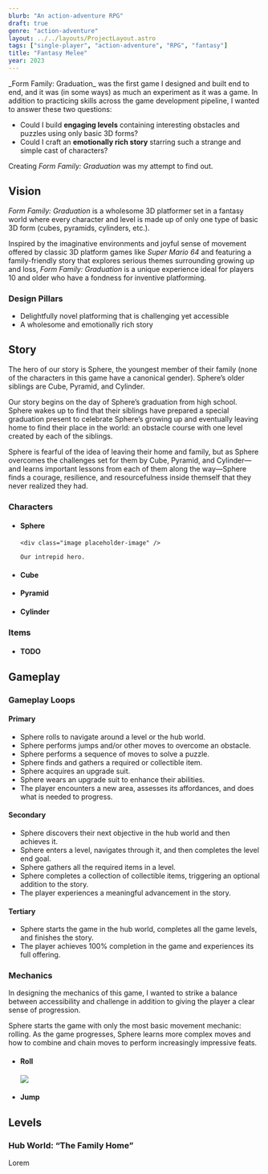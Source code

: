 ```yaml
---
blurb: "An action-adventure RPG"
draft: true
genre: "action-adventure"
layout: ../../layouts/ProjectLayout.astro
tags: ["single-player", "action-adventure", "RPG", "fantasy"]
title: "Fantasy Melee"
year: 2023
---
```


<div class="flexbox-vertical note">
  _Form Family: Graduation_ was the first game I designed and built end to end,
  and it was (in some ways) as much an experiment as it was a game.
  In addition to practicing skills across the game development pipeline, I wanted to answer these two questions:
  
  - Could I build **engaging levels** containing interesting obstacles and puzzles using only basic 3D forms?
  - Could I craft an **emotionally rich story** starring such a strange and simple cast of characters?
  
  Creating _Form Family: Graduation_ was my attempt to find out.
</div>

## Vision

_Form Family: Graduation_ is a wholesome 3D platformer set in a fantasy world where
every character and level is made up of only one type of basic 3D form (cubes, pyramids, cylinders, etc.).

Inspired by the imaginative environments and joyful sense of movement
offered by classic 3D platform games like _Super Mario 64_
and featuring a family-friendly story that explores serious themes surrounding growing up and loss,
_Form Family: Graduation_ is a unique experience ideal for players 10 and older
who have a fondness for inventive platforming.

### Design Pillars

- Delightfully novel platforming that is challenging yet accessible
- A wholesome and emotionally rich story

## Story

The hero of our story is Sphere, the youngest member of their family
(none of the characters in this game have a canonical gender).
Sphere’s older siblings are Cube, Pyramid, and Cylinder.

Our story begins on the day of Sphere’s graduation from high school.
Sphere wakes up to find that their siblings have prepared a special graduation present
to celebrate Sphere’s growing up and eventually leaving home to find their place in the world:
an obstacle course with one level created by each of the siblings.

Sphere is fearful of the idea of leaving their home and family,
but as Sphere overcomes the challenges set for them by Cube, Pyramid, and Cylinder—and
learns important lessons from each of them along the way—Sphere
finds a courage, resilience, and resourcefulness inside themself that they never realized they had.

### Characters

<ul class="list-without-bullets tile-list tile-list-medium">
  <li class="flexbox-vertical">
    <h4>Sphere</h4>

    <div class="image placeholder-image" />

    Our intrepid hero.
  </li>

  <li class="flexbox-vertical">
    <h4>Cube</h4>
  </li>
  
  <li class="flexbox-vertical">
    <h4>Pyramid</h4>
  </li>

  <li class="flexbox-vertical">
    <h4>Cylinder</h4>
  </li>
</ul>

### Items

<ul class="list-without-bullets tile-list tile-list-medium">
  <li class="flexbox-vertical">
   <h4>TODO</h4>

   <div class="image placeholder-image" />
  </li>
</ul>

## Gameplay

### Gameplay Loops

#### Primary

- Sphere rolls to navigate around a level or the hub world.
- Sphere performs jumps and/or other moves to overcome an obstacle.
- Sphere performs a sequence of moves to solve a puzzle.
- Sphere finds and gathers a required or collectible item.
- Sphere acquires an upgrade suit.
- Sphere wears an upgrade suit to enhance their abilities.
- The player encounters a new area, assesses its affordances, and does what is needed to progress.

#### Secondary

- Sphere discovers their next objective in the hub world and then achieves it.
- Sphere enters a level, navigates through it, and then completes the level end goal.
- Sphere gathers all the required items in a level.
- Sphere completes a collection of collectible items, triggering an optional addition to the story.
- The player experiences a meaningful advancement in the story.

#### Tertiary

- Sphere starts the game in the hub world, completes all the game levels, and finishes the story.
- The player achieves 100% completion in the game and experiences its full offering.

### Mechanics

<div class="flexbox-vertical note">
In designing the mechanics of this game, I wanted to strike a balance between accessibility and challenge
in addition to giving the player a clear sense of progression.

Sphere starts the game with only the most basic movement mechanic: rolling.
As the game progresses, Sphere learns more complex moves and how to combine and chain moves
to perform increasingly impressive feats.

</div>

<ul class="list-without-bullets tile-list tile-list-small">
  <li class="flexbox-vertical">
   <h4>Roll</h4>

   <img src="/images/projects/form-family-graduation/mechanic-roll.gif" />
  </li>

   <li class="flexbox-vertical">
    <h4>Jump</h4>
  </li>
</ul>

## Levels

### Hub World: “The Family Home”

Lorem
